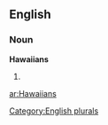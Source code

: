 ==English==

===Noun===
'''Hawaiians'''

# {{plural of|[[Hawaiian]]}}

[[Category:English plurals]]

[[ar:Hawaiians]]
